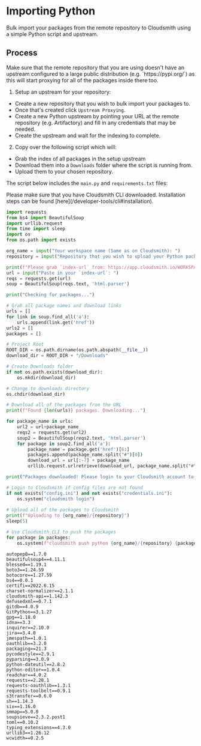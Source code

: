 
# Importing Python

Bulk import your packages from the remote repository to Cloudsmith using a simple Python script and upstream.

## Process

<Note variant="warning" headline="Remote Repository">
Make sure that the remote repository that you are using doesn't have an upstream configured to a large public distribution (e.g. `https://pypi.org/`) as this will start proxying for all of the packages inside there too.
</Note>

1. Setup an upstream for your repository:

- Create a new repository that you wish to bulk import your packages to. 
- Once that's created click `Upstream Proxying`.
- Create a new Python upstream by pointing your URL at the remote repository (e.g. Artifactory) and fill in any credentials that may be needed.
- Create the upstream and wait for the indexing to complete.

2. Copy over the following script which will:

- Grab the index of all packages in the setup upstream
- Download them into a `Downloads` folder where the script is running from.
- Upload them to your chosen repository.

The script below includes the `main.py` and `requirements.txt` files:

<Note variant="note" headline="Note">
Please make sure that you have Cloudsmith CLI downloaded. Installation steps can be found [here](/developer-tools/cli#installation).
</Note>

```python main.py
import requests
from bs4 import BeautifulSoup
import urllib.request
from time import sleep
import os
from os.path import exists

org_name = input("Your workspace name (Same as on Cloudsmith): ")
repository = input("Repository that you wish to upload your Python packages to: ")

print(f"Please grab `index-url` from: https://app.cloudsmith.io/WORKSPACE/REPOSITORY/setup/#formats-python")
url = input("Paste in your `index-url`: ")
reqs = requests.get(url)
soup = BeautifulSoup(reqs.text, 'html.parser')

print("Checking for packages...")

# Grab all package names and download links
urls = []
for link in soup.find_all('a'):
    urls.append(link.get('href'))
urls2 = []
packages = []

# Project Root
ROOT_DIR = os.path.dirname(os.path.abspath(__file__))
download_dir = ROOT_DIR + "/Downloads"

# Create Downloads folder
if not os.path.exists(download_dir):
    os.mkdir(download_dir)

# Change to downloads directory
os.chdir(download_dir)

# Download all of the packages from the URL
print(f"Found {len(urls)} packages. Downloading...")

for package_name in urls:
    url2 = url+package_name
    reqs2 = requests.get(url2)
    soup2 = BeautifulSoup(reqs2.text, 'html.parser')
    for package in soup2.find_all('a'):
        package_name = package.get('href')[6:]
        packages.append(package_name.split("#")[0])
        download_url = url[:-7] + package_name
        urllib.request.urlretrieve(download_url, package_name.split("#")[0])

print("Packages downloaded! Please login to your Cloudsmith account to upload the packages.")

# Login to Cloudsmith if config files are not found
if not exists("config.ini") and not exists("credentials.ini"):
    os.system("cloudsmith login")
    
# Upload all of the packages to Cloudsmith
print(f"Uploading to {org_name}/{repository}")
sleep(5)

# Use Cloudsmith CLI to push the packages
for package in packages:
    os.system(f"cloudsmith push python {org_name}/{repository} {package} --no-wait-for-sync")
```
```text requirements.txt
autopep8==1.7.0
beautifulsoup4==4.11.1
blessed==1.19.1
boto3==1.24.59
botocore==1.27.59
bs4==0.0.1
certifi==2022.6.15
charset-normalizer==2.1.1
cloudsmith-api==1.142.3
defusedxml==0.7.1
gitdb==4.0.9
GitPython==3.1.27
gpg==1.18.0
idna==3.3
inquirer==2.10.0
jira==3.4.0
jmespath==1.0.1
oauthlib==3.2.0
packaging==21.3
pycodestyle==2.9.1
pyparsing==3.0.9
python-dateutil==2.8.2
python-editor==1.0.4
readchar==4.0.2
requests==2.28.1
requests-oauthlib==1.3.1
requests-toolbelt==0.9.1
s3transfer==0.6.0
sh==1.14.3
six==1.16.0
smmap==5.0.0
soupsieve==2.3.2.post1
toml==0.10.2
typing_extensions==4.3.0
urllib3==1.26.12
wcwidth==0.2.5
```
